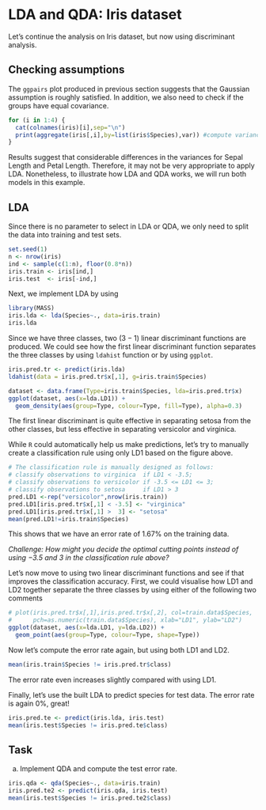 # LDA and QDA: Iris dataset

Let's continue the analysis on Iris dataset, but now using discriminant analysis. 

## Checking assumptions

The `ggpairs` plot produced in previous section suggests that the Gaussian assumption is roughly satisfied. In addition, we also need to check if the groups have equal covariance. 

```r
for (i in 1:4) {
  cat(colnames(iris)[i],sep="\n")
  print(aggregate(iris[,i],by=list(iris$Species),var)) #compute variance for each group
}
```

Results suggest that considerable differences in the variances for Sepal Length and Petal Length. Therefore, it may not be very appropriate to apply LDA. Nonetheless, to illustrate how LDA and QDA works, we will run both models in this example. 

## LDA

Since there is no parameter to select in LDA or QDA, we only need to split the data into training and test sets.

```r
set.seed(1)
n <- nrow(iris)
ind <- sample(c(1:n), floor(0.8*n))
iris.train <- iris[ind,]
iris.test  <- iris[-ind,]
```

Next, we implement LDA by using
```r
library(MASS)
iris.lda <- lda(Species~., data=iris.train)
iris.lda 
```

Since we have three classes, two ($3-1$) linear discriminant functions are produced. We could see how the first linear discriminant function separates the three classes by using `ldahist` function or by using `ggplot`. 

```r
iris.pred.tr <- predict(iris.lda)
ldahist(data = iris.pred.tr$x[,1], g=iris.train$Species)
```
```r
dataset <- data.frame(Type=iris.train$Species, lda=iris.pred.tr$x)
ggplot(dataset, aes(x=lda.LD1)) + 
  geom_density(aes(group=Type, colour=Type, fill=Type), alpha=0.3)
```
The first linear discriminant is quite effective in separating setosa from the other classes, but less effective in separating versicolor and virginica. 

While `R` could automatically help us make predictions, let's try to manually create a classification rule using only LD1 based on the figure above.
```r
# The classification rule is manually designed as follows:
# classify observations to virginica  if LD1 < -3.5;
# classify observations to versicolor if -3.5 <= LD1 <= 3;
# classify observations to setosa     if LD1 > 3
pred.LD1 <-rep("versicolor",nrow(iris.train))
pred.LD1[iris.pred.tr$x[,1] < -3.5] <- "virginica"
pred.LD1[iris.pred.tr$x[,1] >  3] <- "setosa"
mean(pred.LD1!=iris.train$Species)
```

This shows that we have an error rate of 1.67% on the training data. 

*Challenge: How might you decide the optimal cutting points instead of using $-3.5$ and $3$ in the classification rule above?*

Let's now move to using two linear discriminant functions and see if that improves the classification accuracy. First, we could visualise how LD1 and LD2 together separate the three classes by using either of the following two comments
```r
# plot(iris.pred.tr$x[,1],iris.pred.tr$x[,2], col=train.data$Species,
#      pch=as.numeric(train.data$Species), xlab="LD1", ylab="LD2")
ggplot(dataset, aes(x=lda.LD1, y=lda.LD2)) + 
  geom_point(aes(group=Type, colour=Type, shape=Type))
```

Now let's compute the error rate again, but using both LD1 and LD2. 

```r
mean(iris.train$Species != iris.pred.tr$class)
```

The error rate even increases slightly compared with using LD1. 

Finally, let's use the built LDA to predict species for test data. The error rate is again 0%, great!
```r
iris.pred.te <- predict(iris.lda, iris.test) 
mean(iris.test$Species != iris.pred.te$class)
```

## Task

(a) Implement QDA and compute the test error rate. 


```r
iris.qda <- qda(Species~., data=iris.train)
iris.pred.te2 <- predict(iris.qda, iris.test)
mean(iris.test$Species != iris.pred.te2$class)
```

